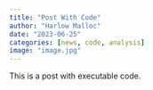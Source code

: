 ```yaml
---
title: "Post With Code"
author: "Harlow Malloc"
date: "2023-06-25"
categories: [news, code, analysis]
image: "image.jpg"
---
```


This is a post with executable code.
